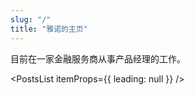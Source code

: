 ```yaml
---
slug: "/"
title: "雅诺的主页"
---
```


<MSection title="👋 Hey, 我是雅诺!">

目前在一家金融服务商从事产品经理的工作。

</MSection>

<!-- Blogs 展示 -->

<MSection title="博客文章" description="写作是一种记录的方式">

<PostsList itemProps={{ leading: null }} />

</MSection>

<MSection title="沟通" description="你可以通过下面任意一种方式与我取得联系 👇️ 。">

<Flex justifyContent="center">
  <AuthorCard
    mt="2rem"
    border="1px"
    borderColor="gray.200"
    maxW="sm"
    p="1rem"
    rounded="1rem"
  />
</Flex>

</MSection>
